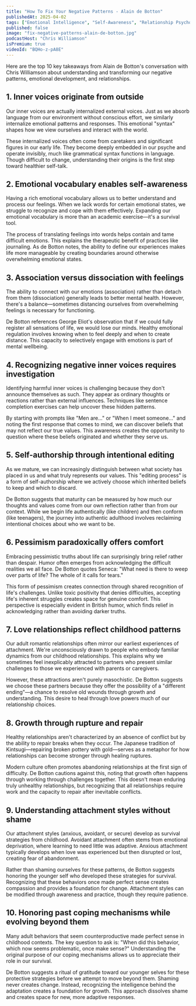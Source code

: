```yaml
---
title: "How To Fix Your Negative Patterns - Alain de Botton"
publishedAt: 2025-04-02
tags: ["Emotional Intelligence", "Self-Awareness", "Relationship Psychology"]
published: false
image: "fix-negative-patterns-alain-de-botton.jpg"
podcastHost: "Chris Williamson"
isPremium: true
videoId: "BQHo-z-pA8E"
---
```



<PodcastSummaryPageLayout frontmatter={frontmatter}>

Here are the top 10 key takeaways from Alain de Botton's conversation with Chris Williamson about understanding and transforming our negative patterns, emotional development, and relationships.

## 1. Inner voices originate from outside

Our inner voices are actually internalized external voices. Just as we absorb language from our environment without conscious effort, we similarly internalize emotional patterns and responses. This emotional "syntax" shapes how we view ourselves and interact with the world.

These internalized voices often come from caretakers and significant figures in our early life. They become deeply embedded in our psyche and operate invisibly, much like grammatical syntax functions in language. Though difficult to change, understanding their origins is the first step toward healthier self-talk.

## 2. Emotional vocabulary enables self-awareness

Having a rich emotional vocabulary allows us to better understand and process our feelings. When we lack words for certain emotional states, we struggle to recognize and cope with them effectively. Expanding our emotional vocabulary is more than an academic exercise—it's a survival tool.

The process of translating feelings into words helps contain and tame difficult emotions. This explains the therapeutic benefit of practices like journaling. As de Botton notes, the ability to define our experiences makes life more manageable by creating boundaries around otherwise overwhelming emotional states.

## 3. Association versus dissociation with feelings

The ability to connect with our emotions (association) rather than detach from them (dissociation) generally leads to better mental health. However, there's a balance—sometimes distancing ourselves from overwhelming feelings is necessary for functioning.

De Botton references George Eliot's observation that if we could fully register all sensations of life, we would lose our minds. Healthy emotional regulation involves knowing when to feel deeply and when to create distance. This capacity to selectively engage with emotions is part of mental wellbeing.

## 4. Recognizing negative inner voices requires investigation

Identifying harmful inner voices is challenging because they don't announce themselves as such. They appear as ordinary thoughts or reactions rather than external influences. Techniques like sentence completion exercises can help uncover these hidden patterns.

By starting with prompts like "Men are..." or "When I meet someone..." and noting the first response that comes to mind, we can discover beliefs that may not reflect our true values. This awareness creates the opportunity to question where these beliefs originated and whether they serve us.

## 5. Self-authorship through intentional editing

As we mature, we can increasingly distinguish between what society has placed in us and what truly represents our values. This "editing process" is a form of self-authorship where we actively choose which inherited beliefs to keep and which to discard.

De Botton suggests that maturity can be measured by how much our thoughts and values come from our own reflection rather than from our context. While we begin life authentically (like children) and then conform (like teenagers), the journey into authentic adulthood involves reclaiming intentional choices about who we want to be.

## 6. Pessimism paradoxically offers comfort

Embracing pessimistic truths about life can surprisingly bring relief rather than despair. Humor often emerges from acknowledging the difficult realities we all face. De Botton quotes Seneca: "What need is there to weep over parts of life? The whole of it calls for tears."

This form of pessimism creates connection through shared recognition of life's challenges. Unlike toxic positivity that denies difficulties, accepting life's inherent struggles creates space for genuine comfort. This perspective is especially evident in British humor, which finds relief in acknowledging rather than avoiding darker truths.

## 7. Love relationships reflect childhood patterns

Our adult romantic relationships often mirror our earliest experiences of attachment. We're unconsciously drawn to people who embody familiar dynamics from our childhood relationships. This explains why we sometimes feel inexplicably attracted to partners who present similar challenges to those we experienced with parents or caregivers.

However, these attractions aren't purely masochistic. De Botton suggests we choose these partners because they offer the possibility of a "different ending"—a chance to resolve old wounds through growth and understanding. This desire to heal through love powers much of our relationship choices.

## 8. Growth through rupture and repair

Healthy relationships aren't characterized by an absence of conflict but by the ability to repair breaks when they occur. The Japanese tradition of Kintsugi—repairing broken pottery with gold—serves as a metaphor for how relationships can become stronger through healing ruptures.

Modern culture often promotes abandoning relationships at the first sign of difficulty. De Botton cautions against this, noting that growth often happens through working through challenges together. This doesn't mean enduring truly unhealthy relationships, but recognizing that all relationships require work and the capacity to repair after inevitable conflicts.

## 9. Understanding attachment styles without shame

Our attachment styles (anxious, avoidant, or secure) develop as survival strategies from childhood. Avoidant attachment often stems from emotional deprivation, where learning to need little was adaptive. Anxious attachment typically develops when love was experienced but then disrupted or lost, creating fear of abandonment.

Rather than shaming ourselves for these patterns, de Botton suggests honoring the younger self who developed these strategies for survival. Recognizing that these behaviors once made perfect sense creates compassion and provides a foundation for change. Attachment styles can be modified through awareness and practice, though they require patience.

## 10. Honoring past coping mechanisms while evolving beyond them

Many adult behaviors that seem counterproductive made perfect sense in childhood contexts. The key question to ask is: "When did this behavior, which now seems problematic, once make sense?" Understanding the original purpose of our coping mechanisms allows us to appreciate their role in our survival.

De Botton suggests a ritual of gratitude toward our younger selves for these protective strategies before we attempt to move beyond them. Shaming never creates change. Instead, recognizing the intelligence behind the adaptation creates a foundation for growth. This approach dissolves shame and creates space for new, more adaptive responses.

</PodcastSummaryPageLayout>
